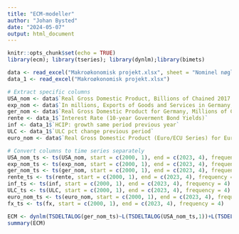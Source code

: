 ```yaml
---
title: "ECM-modeller"
author: "Johan Bysted"
date: "2024-05-07"
output: html_document
---
```


```r
knitr::opts_chunk$set(echo = TRUE)
library(ecm); library(tseries); library(dynlm);library(bimets)
```


```r
data <- read_excel("Makroøkonomisk projekt.xlsx", sheet = "Nominel nøgletal")
data_1 <- read_excel("Makroøkonomisk projekt.xlsx")

# Extract specific columns
USA_nom <- data$`Real Gross Domestic Product, Billions of Chained 2017 Dollars, Quarterly, Seasonally Adjusted Annual Rate`
exp_nom <- data$`In millions, Exports of Goods and Services in Germany, Chained 2010 Euros, Quarterly, Seasonally Adjusted`
ger_nom <- data$`Real Gross Domestic Product for Germany, Millions of Chained 2010 Euros, Quarterly, Seasonally Adjusted`
rente <- data_1$`Interest Rate (10-year Goverment Bond Yields)`
inf <- data_1$`HCIP: growth same period previous year`
ULC <- data_1$`ULC pct change previous period`
euro_nom <- data$`Real Gross Domestic Product (Euro/ECU Series) for Euro Area (19 Countries)`

# Convert columns to time series separately
USA_nom_ts <- ts(USA_nom, start = c(2000, 1), end = c(2023, 4), frequency = 4)
exp_nom_ts <- ts(exp_nom, start = c(2000, 1), end = c(2023, 4), frequency = 4)
ger_nom_ts <- ts(ger_nom, start = c(2000, 1), end = c(2023, 4), frequency = 4)
rente_ts <- ts(rente, start = c(2000, 1), end = c(2023, 4), frequency = 4)
inf_ts <- ts(inf, start = c(2000, 1), end = c(2023, 4), frequency = 4)
ULC_ts <- ts(ULC, start = c(2000, 1), end = c(2023, 4), frequency = 4)
euro_nom_ts <- ts(euro_nom, start = c(2000, 1), end = c(2023, 4), frequency = 4)
fx_ts <- ts(fx, start = c(2000, 1), end = c(2023, 4), frequency = 4)
```

```r
ECM <- dynlm(TSDELTALOG(ger_nom_ts)~L(TSDELTALOG(USA_nom_ts,1))+L(TSDELTALOG(euro_nom_ts))+L(rente_ts,6)+L(ULC_ts,3)+L(log(USA_nom_ts),1)+log(L(euro_nom_ts,1))+L(log(ger_nom_ts),1))
summary(ECM)
```


